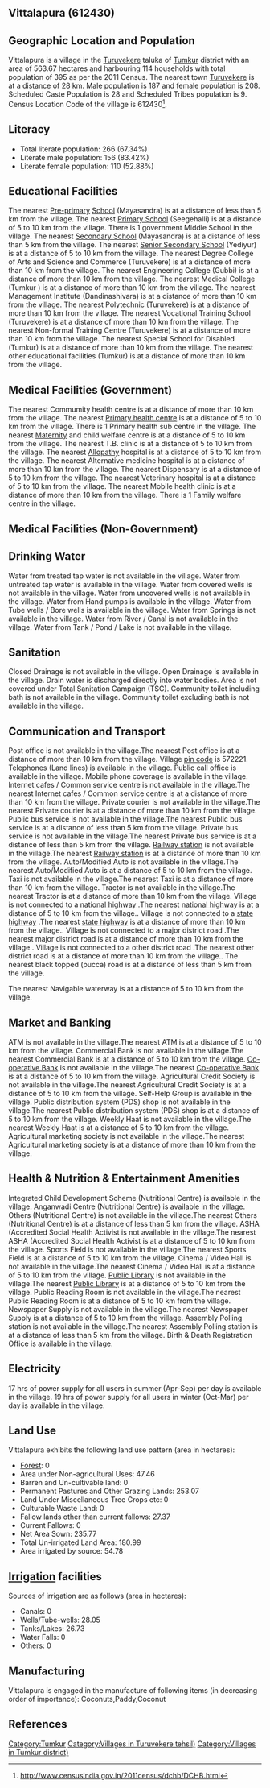 {{Infobox settlement
| name=Vittalapura
| native_name=
| native_name_lang=
| other_name=
| nickname=
| settlement_type=Village
| image_skyline=
| image_alt=
| image_caption=
| pushpin_map=India Karnataka
| pushpin_label_position=right
| pushpin_map_alt=
| pushpin_map_caption=Location in Karnataka, India
| latd=
| latm=
| lats=
| latNS=
| longd=
| longm=
| longs=
| longEW=
| coordinates_display=inline,title
| subdivision_type=Country
| subdivision_name={{flag|India}}
| subdivision_type1=[[States and territories of India|State]]
| subdivision_name1=Karnataka 
| subdivision_type2=[[List of districts of India|District]]
| subdivision_name2=Tumkur
| subdivision_type3=Tahsil
| subdivision_name3=Turuvekere 
| website=
| established_title=<!-- Established -->
| established_date=
| founder=
| named_for=
| government_type=
| governing_body=
| unit_pref=Metric=
| area_footnotes=
| area_rank=
| area_total_km2=5.64
| elevation_footnotes=
| elevation_m=
| population_total=395
| population_as_of=2011
| population_rank=
| population_density_km2=70
| population_demonym=
| population_footnotes=
| demographics_type1=Languages
| demographics1_title1=Official
| demographics1_info1=[[Kannada language|Kannada]]
| timezone1=[[Indian Standard Time|IST]]
| utc_offset1==+5:30
| postal_code_type=[[Postal Index Number|PIN]]
| postal_code=572221
| area_code_type=Telephone code
| area_code=
| registration_plate=
| blank1_name_sec1=Nearest city
| blank1_info_sec1=[[Turuvekere]]
| blank2_name_sec1=[[Human sex ratio|Sex ratio]]
| blank2_info_sec1=1112 [[male|♂]]/[[female|♀]]
| blank3_name_sec1=Literacy
| blank3_info_sec1=67.34%
| blank1_name_sec2=[[2011 Census of India|2011 census]] code
| blank1_info_sec2=612430
| footnotes=
}}

== Vittalapura (612430) ==

== Geographic Location and Population ==

Vittalapura is a village in the [[Turuvekere ]] taluka of [[Tumkur]] district with an area of 563.67 hectares and harbouring 114 households with total population of 395 as per the 2011 Census. The nearest town [[Turuvekere]] is at a distance of 28 km. Male population is 187 and female population is 208. Scheduled Caste Population is 28 and Scheduled Tribes population is 9. Census Location Code of the village is 612430<ref>http://www.censusindia.gov.in/2011census/dchb/DCHB.html</ref>.


== Literacy ==  
* Total literate population: 266 (67.34%)
* Literate male population: 156 (83.42%)
* Literate female population: 110 (52.88%)


== Educational Facilities ==  
The nearest [[Pre-primary]] [[School]] (Mayasandra) is at a distance of less than 5 km from the village.
The nearest [[Primary School]] (Seegehalli) is at a distance of 5 to 10 km from the village.
There is 1 government Middle School in the village.
The nearest [[Secondary School]] (Mayasandra) is at a distance of less than 5 km from the village.
The nearest [[Senior Secondary School]] (Yediyur) is at a distance of 5 to 10 km from the village.
The nearest Degree College of Arts and Science and Commerce (Turuvekere) is at a distance of more than 10 km from the village.
The nearest Engineering College (Gubbi) is at a distance of more than 10 km from the village.
The nearest Medical College (Tumkur ) is at a distance of more than 10 km from the village.
The nearest Management Institute (Dandinashivara) is at a distance of more than 10 km from the village.
The nearest Polytechnic (Turuvekere) is at a distance of more than 10 km from the village.
The nearest Vocational Training School (Turuvekere) is at a distance of more than 10 km from the village.
The nearest Non-formal Training Centre (Turuvekere) is at a distance of more than 10 km from the village.
The nearest Special School for Disabled (Tumkur) is at a distance of more than 10 km from the village.
The nearest other educational facilities (Tumkur) is at a distance of more than 10 km from the village.


== Medical Facilities (Government) ==
The nearest Commumity health centre is at a distance of more than 10 km from the village.
The nearest [[Primary health centre]] is at a distance of 5 to 10 km from the village.
There is 1 Primary health sub centre in the village.
The nearest [[Maternity]] and child welfare centre is at a distance of 5 to 10 km from the village.
The nearest T.B. clinic is at a distance of 5 to 10 km from the village.
The nearest [[Allopathy]] hospital is at a distance of 5 to 10 km from the village.
The nearest Alternative medicine hospital is at a distance of more than 10 km from the village.
The nearest Dispensary is at a distance of 5 to 10 km from the village.
The nearest Veterinary hospital is at a distance of 5 to 10 km from the village.
The nearest Mobile health clinic is at a distance of more than 10 km from the village.
There is 1 Family welfare centre in the village.


== Medical Facilities (Non-Government) ==











== Drinking Water ==
Water from treated tap water is not available in the village.
Water from untreated tap water is available in the village.
Water from covered wells is not available in the village.
Water from uncovered wells is not available in the village.
Water from Hand pumps is available in the village.
Water from Tube wells / Bore wells is available in the village.
Water from Springs is not available in the village.
Water from River / Canal is not available in the village.
Water from Tank / Pond / Lake is not available in the village.


== Sanitation ==
Closed Drainage is not available in the village.
Open Drainage is available in the village.
Drain water is discharged directly into water bodies.
Area is not covered under Total Sanitation Campaign (TSC).
Community toilet including bath is not available in the village.
Community toilet excluding bath is not available in the village.


== Communication and Transport ==
Post office is not available in the village.The nearest Post office is at a distance of more than 10 km from the village.
Village [[pin code]] is 572221.
Telephones (Land lines) is available in the village.
Public call office is available in the village.
Mobile phone coverage is available in the village.
Internet cafes / Common service centre is not available in the village.The nearest Internet cafes / Common service centre is at a distance of more than 10 km from the village.
Private courier is not available in the village.The nearest Private courier is at a distance of more than 10 km from the village.
Public bus service is not available in the village.The nearest Public bus service is at a distance of less than 5 km from the village.
Private bus service is not available in the village.The nearest Private bus service is at a distance of less than 5 km from the village.
[[Railway station]] is not available in the village.The nearest [[Railway station]] is at a distance of more than 10 km from the village.
Auto/Modified Auto is not available in the village.The nearest Auto/Modified Auto is at a distance of 5 to 10 km from the village.
Taxi is not available in the village.The nearest Taxi is at a distance of more than 10 km from the village.
Tractor is not available in the village.The nearest Tractor is at a distance of more than 10 km from the village.
Village is not connected to a [[national highway]] .The nearest [[national highway]] is at a distance of 5 to 10 km from the village..
Village is not connected to a [[state highway]] .The nearest [[state highway]] is at a distance of more than 10 km from the village..
Village is not connected to a major district road   .The nearest major district road   is at a distance of more than 10 km from the village..
Village is not connected to a other district road .The nearest other district road is at a distance of more than 10 km from the village..
The nearest black topped (pucca) road is at a distance of less than 5 km from the village.


The nearest Navigable waterway is at a distance of 5 to 10 km from the village.



== Market and Banking ==
ATM is not available in the village.The nearest ATM is at a distance of 5 to 10 km from the village.
Commercial Bank is not available in the village.The nearest Commercial Bank is at a distance of 5 to 10 km from the village.
[[Co-operative Bank]] is not available in the village.The nearest [[Co-operative Bank]] is at a distance of 5 to 10 km from the village.
Agricultural Credit Society is not available in the village.The nearest Agricultural Credit Society is at a distance of 5 to 10 km from the village.
Self-Help Group is available in the village.
Public distribution system (PDS) shop is not available in the village.The nearest Public distribution system (PDS) shop is at a distance of 5 to 10 km from the village.
Weekly Haat is not available in the village.The nearest Weekly Haat is at a distance of 5 to 10 km from the village.
Agricultural marketing society is not available in the village.The nearest Agricultural marketing society is at a distance of more than 10 km from the village.


== Health & Nutrition & Entertainment Amenities ==
Integrated Child Development Scheme (Nutritional Centre) is available in the village.
Anganwadi Centre (Nutritional Centre) is available in the village.
Others (Nutritional Centre) is not available in the village.The nearest Others (Nutritional Centre) is at a distance of less than 5 km from the village.
ASHA (Accredited Social Health Activist is not available in the village.The nearest ASHA (Accredited Social Health Activist is at a distance of 5 to 10 km from the village.
Sports Field is not available in the village.The nearest Sports Field is at a distance of 5 to 10 km from the village.
Cinema / Video Hall is not available in the village.The nearest Cinema / Video Hall is at a distance of 5 to 10 km from the village.
[[Public Library]] is not available in the village.The nearest [[Public Library]] is at a distance of 5 to 10 km from the village.
Public Reading Room is not available in the village.The nearest Public Reading Room is at a distance of 5 to 10 km from the village.
Newspaper Supply is not available in the village.The nearest Newspaper Supply is at a distance of 5 to 10 km from the village.
Assembly Polling station is not available in the village.The nearest Assembly Polling station is at a distance of less than 5 km from the village.
Birth & Death Registration Office is available in the village.


== Electricity ==






17 hrs of power supply for all users in summer (Apr-Sep) per day is available in the village.
19 hrs of power supply for all users in winter (Oct-Mar) per day is available in the village.


== Land Use ==
Vittalapura exhibits the following land use pattern (area in hectares):
* [[Forest]]: 0
* Area under Non-agricultural Uses: 47.46
* Barren and Un-cultivable land: 0
* Permanent Pastures and Other Grazing Lands: 253.07
* Land Under Miscellaneous Tree Crops etc: 0
* Culturable Waste Land: 0
* Fallow lands other than current fallows: 27.37
* Current Fallows: 0
* Net Area Sown: 235.77
* Total Un-irrigated Land Area: 180.99
* Area irrigated by source: 54.78


== [[Irrigation]] facilities ==
Sources of irrigation are as follows (area in hectares):
* Canals: 0
* Wells/Tube-wells: 28.05
* Tanks/Lakes: 26.73
* Water Falls: 0
* Others: 0


== Manufacturing ==
Vittalapura is engaged in the manufacture of following items (in decreasing order of importance): Coconuts,Paddy,Coconut


[[Category:Tumkur]]
[[Category:Villages in Turuvekere  tehsil)]]
[[Category:Villages in Tumkur district)]]


== References ==
{{Reflist}}



